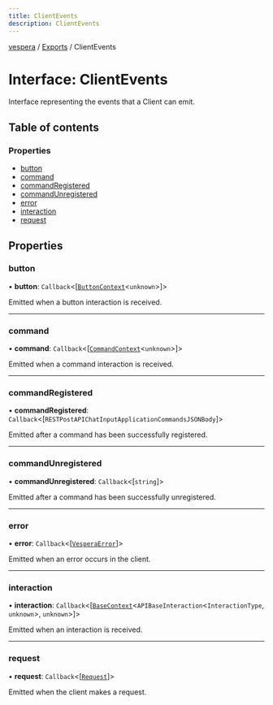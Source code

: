 ```yaml
---
title: ClientEvents
description: ClientEvents
---
```

[vespera](../README) / [Exports](../modules) / ClientEvents

# Interface: ClientEvents

Interface representing the events that a Client can emit.

## Table of contents

### Properties

- [button](ClientEvents#button)
- [command](ClientEvents#command)
- [commandRegistered](ClientEvents#commandregistered)
- [commandUnregistered](ClientEvents#commandunregistered)
- [error](ClientEvents#error)
- [interaction](ClientEvents#interaction)
- [request](ClientEvents#request)

## Properties

### button

• **button**: `Callback`\<[[`ButtonContext`](../classes/ButtonContext)\<`unknown`\>]\>

Emitted when a button interaction is received.




___

### command

• **command**: `Callback`\<[[`CommandContext`](../classes/CommandContext)\<`unknown`\>]\>

Emitted when a command interaction is received.




___

### commandRegistered

• **commandRegistered**: `Callback`\<[`RESTPostAPIChatInputApplicationCommandsJSONBody`]\>

Emitted after a command has been successfully registered.




___

### commandUnregistered

• **commandUnregistered**: `Callback`\<[`string`]\>

Emitted after a command has been successfully unregistered.




___

### error

• **error**: `Callback`\<[[`VesperaError`](../classes/VesperaError)]\>

Emitted when an error occurs in the client.




___

### interaction

• **interaction**: `Callback`\<[[`BaseContext`](../classes/BaseContext)\<`APIBaseInteraction`\<`InteractionType`, `unknown`\>, `unknown`\>]\>

Emitted when an interaction is received.




___

### request

• **request**: `Callback`\<[[`Request`]( https://developer.mozilla.org/docs/Web/API/Request )]\>

Emitted when the client makes a request.



